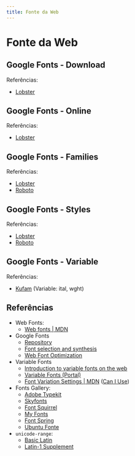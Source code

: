 ```yaml
---
title: Fonte da Web
---
```



# Fonte da Web

## Google Fonts - Download

<CodeHtmlCssPreview src="/codes/css/web-fonts/google-fonts-download" codeTree={true} />

Referências:

- [Lobster](https://fonts.google.com/specimen/Lobster)

## Google Fonts - Online

<CodeHtmlCssPreview src="/codes/css/web-fonts/google-fonts-online" codeTree={true} onlyBody={false} />

Referências:

- [Lobster](https://fonts.google.com/specimen/Lobster)

## Google Fonts - Families

<CodeHtmlCssPreview src="/codes/css/web-fonts/google-fonts-families" codeTree={true} onlyBody={false} />

Referências:

- [Lobster](https://fonts.google.com/specimen/Lobster)
- [Roboto](https://fonts.google.com/specimen/Roboto)

## Google Fonts - Styles

<CodeHtmlCssPreview src="/codes/css/web-fonts/google-fonts-styles" codeTree={true} onlyBody={false} />

Referências:

- [Lobster](https://fonts.google.com/specimen/Lobster)
- [Roboto](https://fonts.google.com/specimen/Roboto)

## Google Fonts - Variable

<CodeHtmlCssPreview src="/codes/css/web-fonts/google-fonts-variable" codeTree={true} />

Referências:

- [Kufam](https://fonts.google.com/specimen/Kufam/tester) (Variable: ital, wght)

## Referências

- Web Fonts:
  - [Web fonts \| MDN](https://developer.mozilla.org/en-US/docs/Learn/CSS/Styling_text/Web_fonts)
- Google Fonts
  - [Repository](https://fonts.google.com)
  - [Font selection and synthesis](https://developers.google.com/web/fundamentals/performance/optimizing-content-efficiency/webfont-optimization#font_selection_and_synthesis)
  - [Web Font Optimization](https://developers.google.com/web/fundamentals/performance/optimizing-content-efficiency/webfont-optimization)
- Variable Fonts
  - [Introduction to variable fonts on the web](https://web.dev/variable-fonts/)
  - [Variable Fonts (Portal)](https://v-fonts.com/)
  - [Font Variation Settings \| MDN](https://developer.mozilla.org/en-US/docs/Web/CSS/font-variation-settings) ([Can I Use](https://caniuse.com/?search=font-variation-settings))
- Fonts Gallery:
  - [Adobe Typekit](https://typekit.com)
  - [Skyfonts](https://skyfonts.com)
  - [Font Squirrel](https://www.fontsquirrel.com/)
  - [My Fonts](https://www.myfonts.com)
  - [Font Spring](https://www.fontspring.com)
  - [Ubuntu Fonte](https://design.ubuntu.com/font/)
- `unicode-range`:
  - [Basic Latin](https://codepoints.net/basic_latin)
  - [Latin-1 Supplement](https://codepoints.net/latin-1_supplement)
